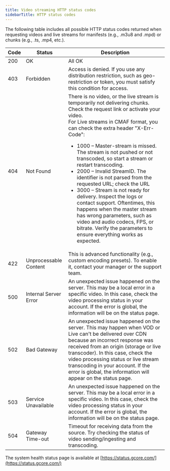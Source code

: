 ```yaml
---
title: Video streaming HTTP status codes
sidebarTitle: HTTP status codes
---
```


The following table includes all possible HTTP status codes returned when requesting videos and live streams for manifests (e.g., .m3u8 and .mpd) or chunks (e.g., .ts, .mp4, etc.).

| Code | Status | Description |
| ---- | ------ | ----------- |
| 200 | OK | All OK |
| 403 | Forbidden | Access is denied. If you use any distribution restriction, such as geo-restriction or token, you must satisfy this condition for access. |
| 404 | Not Found | There is no video, or the live stream is temporarily not delivering chunks. Check the request link or activate your video.<br />For Live streams in CMAF format, you can check the extra header "X-Err-Code":<ul><li>1000 – Master-stream is missed. The stream is not pushed or not transcoded, so start a stream or restart transcoding.</li><li>2000 – Invalid StreamID. The identifier is not parsed from the requested URL; check the URL</li><li>3000 – Stream is not ready for delivery. Inspect the logs or contact support. Oftentimes, this happens when the master stream has wrong parameters, such as video and audio codecs, FPS, or bitrate. Verify the parameters to ensure everything works as expected.</li></ul> |
| 422 | Unprocessable Content | This is advanced functionality (e.g., custom encoding presets). To enable it, contact your manager or the support team. |
| 500 | Internal Server Error | An unexpected issue happened on the server. This may be a local error in a specific video. In this case, check the video processing status in your account. If the error is global, the information will be on the status page. |
| 502 | Bad Gateway | An unexpected issue happened on the server. This may happen when VOD or Live can't be delivered over CDN because an incorrect response was received from an origin (storage or live transcoder). In this case, check the video processing status or live stream transcoding in your account. If the error is global, the information will appear on the status page. |
| 503 | Service Unavailable | An unexpected issue happened on the server. This may be a local error in a specific video. In this case, check the video processing status in your account. If the error is global, the information will be on the status page. |
| 504 | Gateway Time-out | Timeout for receiving data from the source. Try checking the status of video sending/ingesting and transcoding. |



<Info>
 
The system health status page is available at [https://status.gcore.com/](https://status.gcore.com/)
 
</Info>